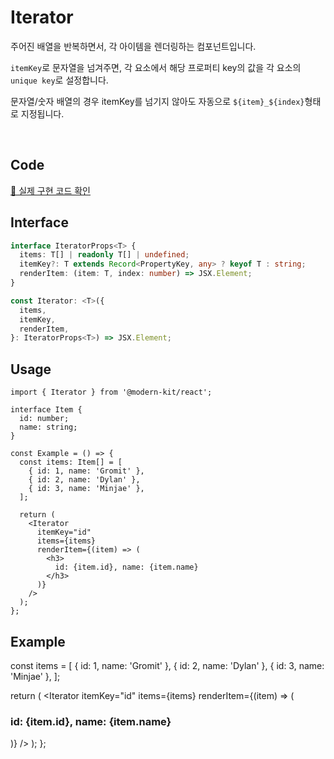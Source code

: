 
# Iterator

주어진 배열을 반복하면서, 각 아이템을 렌더링하는 컴포넌트입니다.

`itemKey`로 문자열을 넘겨주면, 각 요소에서 해당 프로퍼티 key의 값을 각 요소의 `unique key`로 설정합니다.

문자열/숫자 배열의 경우 itemKey를 넘기지 않아도 자동으로 `${item}_${index}`형태로 지정됩니다.

<br />

## Code
[🔗 실제 구현 코드 확인](https://github.com/modern-agile-team/modern-kit/blob/main/packages/react/src/components/Iterator/index.tsx)

## Interface
```ts title="typescript"
interface IteratorProps<T> {
  items: T[] | readonly T[] | undefined;
  itemKey?: T extends Record<PropertyKey, any> ? keyof T : string;
  renderItem: (item: T, index: number) => JSX.Element;
}

const Iterator: <T>({
  items,
  itemKey,
  renderItem,
}: IteratorProps<T>) => JSX.Element;
```

## Usage
```tsx title="typescript"
import { Iterator } from '@modern-kit/react';

interface Item {
  id: number;
  name: string;
}

const Example = () => {
  const items: Item[] = [
    { id: 1, name: 'Gromit' },
    { id: 2, name: 'Dylan' },
    { id: 3, name: 'Minjae' },
  ];

  return (
    <Iterator
      itemKey="id"
      items={items}
      renderItem={(item) => (
        <h3>
          id: {item.id}, name: {item.name}
        </h3>
      )}
    />
  );
};
```

## Example

  const items = [
    { id: 1, name: 'Gromit' },
    { id: 2, name: 'Dylan' },
    { id: 3, name: 'Minjae' },
  ];

  return (
    <Iterator
      itemKey="id"
      items={items}
      renderItem={(item) => (
        <h3>
          id: {item.id}, name: {item.name}
        </h3>
      )}
    />
  );
};

<Example />